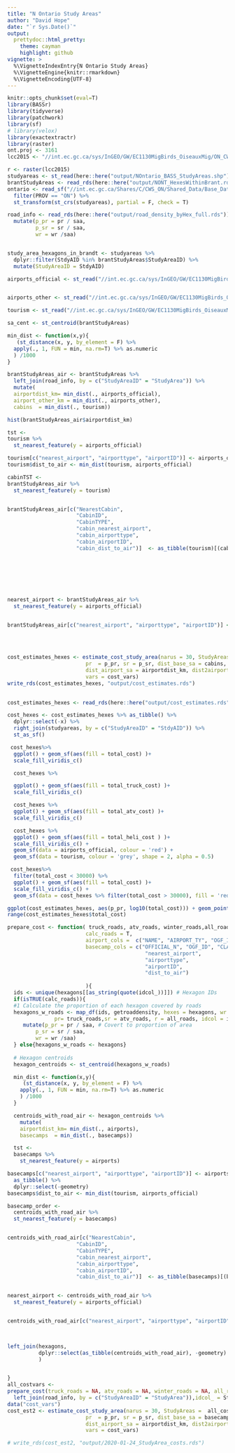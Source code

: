 ```yaml
---
title: "N Ontario Study Areas"
author: "David Hope"
date: "`r Sys.Date()`"
output:
  prettydoc::html_pretty:
    theme: cayman
    highlight: github
vignette: >
  %\VignetteIndexEntry{N Ontario Study Areas}
  %\VignetteEngine{knitr::rmarkdown}
  %\VignetteEncoding{UTF-8}
---
```


```r
knitr::opts_chunk$set(eval=T)
library(BASSr)
library(tidyverse)
library(patchwork)
library(sf)
# library(velox)
library(exactextractr)
library(raster)
ont.proj <- 3161
lcc2015 <- "//int.ec.gc.ca/sys/InGEO/GW/EC1130MigBirds_OiseauxMig/ON_CWS/THEMES/BMS_ON/SPATIAL/lcc2015_hab/NontariobrandtLCC2015_reproj.tif"

r <- raster(lcc2015)
studyareas <- st_read(here::here("output/NOntario_BASS_StudyAreas.shp"))
brantStudyAreas <- read_rds(here::here("output/NONT_HexesWithinBrant.rds"))
ontario <- read_sf("//int.ec.gc.ca/Shares/C/CWS_ON/Shared_Data/Base_Data/Boundaries/Canada/canada.shp") %>%
  filter(PROV == "ON") %>%
  st_transform(st_crs(studyareas), partial = F, check = T)

road_info <- read_rds(here::here("output/road_density_byHex_full.rds")) %>% 
  mutate(p_pr = pr / saa,
         p_sr = sr / saa,
         wr = wr /saa)


study_area_hexagons_in_brandt <- studyareas %>% 
  dplyr::filter(StdyAID %in% brantStudyAreas$StudyAreaID) %>% 
  mutate(StudyAreaID = StdyAID)
```


```r



airports_official <- st_read("//int.ec.gc.ca/sys/InGEO/GW/EC1130MigBirds_OiseauxMig/ON_CWS/THEMES/BorealApproach/SPATIAL/BASS_AccessLyrs/Airports_Official_FeaturesToPoints.shp") %>% filter(AIRPORT_TY != "Hospital Heliport")%>% st_transform(st_crs(ont.proj))


airports_other <- st_read("//int.ec.gc.ca/sys/InGEO/GW/EC1130MigBirds_OiseauxMig/ON_CWS/THEMES/BorealApproach/SPATIAL/BASS_AccessLyrs/Airports_Other_FeaturesToPoints.shp")%>% st_transform(st_crs(ont.proj))

tourism <- st_read("//int.ec.gc.ca/sys/InGEO/GW/EC1130MigBirds_OiseauxMig/ON_CWS/THEMES/BorealApproach/SPATIAL/BASS_AccessLyrs/TourismEstablishments_pt.shp")%>% st_transform(st_crs(ont.proj))


```




```r

sa_cent <- st_centroid(brantStudyAreas)

min_dist <- function(x,y){
   (st_distance(x, y, by_element = F) %>% 
  apply(., 1, FUN = min, na.rm=T) %>% as.numeric 
  ) /1000
}

brantStudyAreas_air <- brantStudyAreas %>% 
  left_join(road_info, by = c("StudyAreaID" = "StudyArea")) %>% 
  mutate(
  airportdist_km= min_dist(., airports_official),
  airport_other_km = min_dist(., airports_other),
  cabins  = min_dist(., tourism))

hist(brantStudyAreas_air$airportdist_km)

tst <- 
tourism %>% 
  st_nearest_feature(y = airports_official) 

tourism[c("nearest_airport", "airporttype", "airportID")] <- airports_official[tst, c("NAME", "AIRPORT_TY", "OGF_ID")] %>% as_tibble() %>% dplyr::select(-geometry)
tourism$dist_to_air <- min_dist(tourism, airports_official)

cabinTST <- 
brantStudyAreas_air %>% 
  st_nearest_feature(y = tourism) 


brantStudyAreas_air[c("NearestCabin", 
                      "CabinID",
                      "CabinTYPE",
                      "cabin_nearest_airport", 
                      "cabin_airporttype", 
                      "cabin_airportID",
                      "cabin_dist_to_air")]  <- as_tibble(tourism)[(cabinTST), c("OFFICIAL_N", "OGF_ID", 
                                                                         "CLASS_SUBT", 
                                                                         "nearest_airport", 
                                                                         "airporttype", 
                                                                         "airportID",
                                                                         "dist_to_air")]


nearest_airport <- brantStudyAreas_air %>% 
  st_nearest_feature(y = airports_official)


brantStudyAreas_air[c("nearest_airport", "airporttype", "airportID")] <- as_tibble(airports_official)[nearest_airport,
                                                                                                      c("NAME", 
                                                                                                        "AIRPORT_TY", 
                                                                                                        "OGF_ID")] 

```

```r

cost_estimates_hexes <- estimate_cost_study_area(narus = 30, StudyAreas =  brantStudyAreas_air, 
                         pr  = p_pr, sr = p_sr, dist_base_sa = cabins,
                         dist_airport_sa = airportdist_km, dist2airport_base = cabin_dist_to_air,
                         vars = cost_vars)
write_rds(cost_estimates_hexes, "output/cost_estimates.rds")
 
```


```r
cost_estimates_hexes <- read_rds(here::here("output/cost_estimates.rds"))

cost_hexes <- cost_estimates_hexes %>% as_tibble() %>% 
  dplyr::select(-x) %>% 
  right_join(studyareas, by = c("StudyAreaID" = "StdyAID")) %>% 
  st_as_sf()
```



```r

 cost_hexes%>% 
  ggplot() + geom_sf(aes(fill = total_cost) )+ 
  scale_fill_viridis_c()


```


```r
  cost_hexes %>% 

  ggplot() + geom_sf(aes(fill = total_truck_cost) )+ 
  scale_fill_viridis_c()
```

```r
  cost_hexes %>% 
  ggplot() + geom_sf(aes(fill = total_atv_cost) )+ 
  scale_fill_viridis_c()
```

```r
  cost_hexes %>% 
  ggplot() + geom_sf(aes(fill = total_heli_cost ) )+ 
  scale_fill_viridis_c() + 
  geom_sf(data = airports_official, colour = 'red') + 
  geom_sf(data = tourism, colour = 'grey', shape = 2, alpha = 0.5)
```


```r
 cost_hexes%>% 
  filter(total_cost < 30000) %>% 
  ggplot() + geom_sf(aes(fill = total_cost) )+ 
  scale_fill_viridis_c() +
  geom_sf(data = cost_hexes %>% filter(total_cost > 30000), fill = 'red')
```



```r

ggplot(cost_estimates_hexes, aes(p_pr, log10(total_cost))) + geom_point() + geom_smooth()
range(cost_estimates_hexes$total_cost)

```





```r

prepare_cost <- function( truck_roads, atv_roads, winter_roads,all_roads, airports, basecamps, hexagons, idcol_,
                         calc_roads = T,
                         airport_cols =  c("NAME", "AIRPORT_TY", "OGF_ID"),
                         basecamp_cols = c("OFFICIAL_N", "OGF_ID", "CLASS_SUBT",
                                            "nearest_airport", 
                                            "airporttype", 
                                            "airportID",
                                            "dist_to_air")
                        
                         ){
  ids <- unique(hexagons[[as_string(quote(idcol_))]]) # Hexagon IDs
  if(isTRUE(calc_roads)){
  #1 Calculate the proportion of each hexagon covered by roads
  hexagons_w_roads <- map_df(ids, getroaddensity, hexes = hexagons, wr = winter_buff,
               pr= truck_roads,sr = atv_roads, r = all_roads, idcol = idcol_) %>% 
     mutate(p_pr = pr / saa, # Covert to proportion of area
         p_sr = sr / saa,
         wr = wr /saa)
  } else{hexagons_w_roads <- hexagons}
  
  # Hexagon centroids
  hexagon_centroids <- st_centroid(hexagons_w_roads)

  min_dist <- function(x,y){
     (st_distance(x, y, by_element = F) %>% 
    apply(., 1, FUN = min, na.rm=T) %>% as.numeric 
    ) /1000
  }

  centroids_with_road_air <- hexagon_centroids %>% 
    mutate(
    airportdist_km= min_dist(., airports),
    basecamps  = min_dist(., basecamps))

  tst <- 
  basecamps %>% 
    st_nearest_feature(y = airports) 

basecamps[c("nearest_airport", "airporttype", "airportID")] <- airports[tst,airport_cols] %>% 
  as_tibble() %>% 
  dplyr::select(-geometry)
basecamps$dist_to_air <- min_dist(tourism, airports_official)

basecamp_order <- 
  centroids_with_road_air %>% 
  st_nearest_feature(y = basecamps) 


centroids_with_road_air[c("NearestCabin", 
                      "CabinID",
                      "CabinTYPE",
                      "cabin_nearest_airport", 
                      "cabin_airporttype", 
                      "cabin_airportID",
                      "cabin_dist_to_air")]  <- as_tibble(basecamps)[(basecamp_order), basecamp_cols]


nearest_airport <- centroids_with_road_air %>% 
  st_nearest_feature(y = airports_official)


centroids_with_road_air[c("nearest_airport", "airporttype", "airportID")] <- as_tibble(airports)[nearest_airport,
                                                                                                     airport_cols] 


left_join(hexagons, 
          dplyr::select(as_tibble(centroids_with_road_air), -geometry)
          )


}
all_costvars <- 
prepare_cost(truck_roads = NA, atv_roads = NA, winter_roads = NA, all_roads = NA, airports = airports_official, basecamps = tourism, hexagons =  study_area_hexagons_in_brandt %>% 
  left_join(road_info, by = c("StudyAreaID" = "StudyArea")),idcol_ = StudyAreaID, calc_roads = F )
data("cost_vars")
cost_est2 <- estimate_cost_study_area(narus = 30, StudyAreas =  all_costvars, 
                         pr  = p_pr, sr = p_sr, dist_base_sa = basecamps,
                         dist_airport_sa = airportdist_km, dist2airport_base = cabin_dist_to_air,
                         vars = cost_vars)

# write_rds(cost_est2, "output/2020-01-24_StudyArea_costs.rds")

```









































